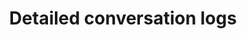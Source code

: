 ---
title: 'Detailed conversation logs'
description: 'Display inline code and code blocks'
icon: 'magnifying-glass'
---